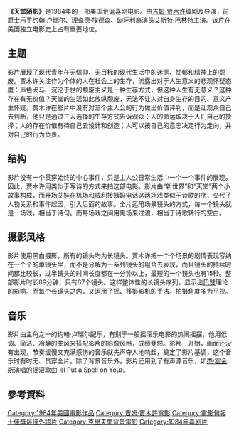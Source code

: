 {{unreferenced|time=2010-07-09T01:00:39+00:00}}
'''《天堂陌影》'''是1984年的一部美国荒诞喜剧电影。由[[吉姆·贾木许|吉姆·贾木许]]编剧及导演，前爵士乐手[[约翰·卢瑞尔|约翰·卢瑞尔]]、[[理查德·埃德森|理查德·埃德森]]、匈牙利裔演员[[艾斯特·巴林特|艾斯特·巴林特]]主演。该片在美国独立电影史上占有重要地位。

==主题==
影片展现了现代青年在无信仰、无目标的现代生活中的迷悯、忧郁和精神上的颓废。贾木许关注作为个体的人在社会上的生存，流露出对于人生意义的悲观怀疑态度：声色犬马、沉沦于世的颓废主义是一种生存方式，但这种人生有无意义？这种存在有无价值？天堂的生活如此放纵颓废，无法不让人对自身生存的目的、意义产生怀疑。贾木许在影片中没有对三个主人公的行为做出价值评判，而是让观众自己去判断，他只是通过三人选择的生存方式告诉观众：人的命运取决于人们自己的抉择；人的存在价值有待自己去设计和创造；人可以按自己的意志决定行为走向，并对自己的行为负责。

==结构==
影片没有一个贯穿始终的中心事件，只是主人公日常生活中一个一个事件的展现。因此，贾木许用类似于写诗的方式来拍这部电影。影片由“新世界”和“天堂”两个小故事构成，而开场艾娃在机场和威利接姨妈电话这两场戏类似于诗歌的序，交代了人物关系和事件起因，引入后面的故事。全片运用场景镜头的方式，每一个镜头就是一场戏，相当于诗句。而每场戏之间用黑场来过渡，相当于诗歌转行的空白。

==摄影风格==
影片使用黑白摄影，所有的镜头均为长镜头。贾木许把一个个场景的剧情表现容纳在一个个的单镜头里，而不是分解为一系列镜头的组合去表现，而且镜头的持续时间都比较长，过半镜头的时间长度都在一分钟以上，最短的一个镜头也有15秒。整部影片时长89分钟，只有67个镜头。这样整体性的长镜头序列，显示出[[安德烈·巴赞|巴赞]]理论的影响。而每个长镜头之内，又运用了摇、移摄影机的手法。拍摄角度多为平视。

==音乐==
影片由主角之一的约翰·卢瑞尔配乐，有别于一般摇滚乐电影的热闹摇摆，他用低调、简洁、冷静的曲风来搭配影片的影像风格，成绩斐然。影片一开始，画面还没有出现，节奏缓慢又充满感伤的音乐就先声夺人地响起，奠定了影片基调，这个音乐时有时无、贯穿全片。除了背景音乐外，影片还用到了有声源音乐，如[[杰·霍金斯|杰·霍金斯]]演唱的摇滚歌曲《I Put a Spell on You》。

==參考資料==
{{reflist|2}}

{{Jim Jarmusch}}
{{電影旬報十佳獎最佳外語片}}
{{國家影評人協會獎最佳影片}}
{{DEFAULTSORT:Stranger Than Paradise}}
[[Category:1984年美國電影作品|Category:1984年美國電影作品]]
[[Category:吉姆·賈木許電影|Category:吉姆·賈木許電影]]
[[Category:電影旬報十佳獎最佳外語片|Category:電影旬報十佳獎最佳外語片]]
[[Category:克里夫蘭背景電影|Category:克里夫蘭背景電影]]
[[Category:1984年喜剧片|Category:1984年喜剧片]]